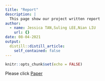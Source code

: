 ```yaml
---
title: "Report"
description: |
  This page show our project written report
author:
  - name: Jessica TAN,Suling LEE,Nian LIU
    url: {}
date: 08-04-2021
output:
  distill::distill_article:
    self_contained: false
---
```



```r
knitr::opts_chunk$set(echo = FALSE)

```

Please click [Paper](paper.pdf)
